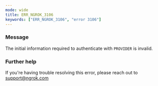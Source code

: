 ```yaml
---
mode: wide
title: ERR_NGROK_3106
keywords: ["ERR_NGROK_3106", "error 3106"]
---
```



### Message

The initial information required to authenticate with `PROVIDER` is invalid.

<ErrorDetails />

### Further help

If you're having trouble resolving this error, please reach out to [support@ngrok.com](mailto:support@ngrok.com?subject=Help%20with%20ERR_NGROK_3106)
